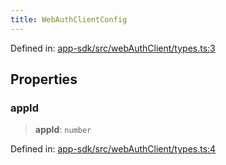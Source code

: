 ```yaml
---
title: WebAuthClientConfig
---
```


Defined in: [app-sdk/src/webAuthClient/types.ts:3](https://github.com/LIT-Protocol/Vincent/blob/4f61b0b06d818c2273457b0cc8a4e68ed21a72ed/packages/libs/app-sdk/src/webAuthClient/types.ts#L3)

## Properties

### appId

> **appId**: `number`

Defined in: [app-sdk/src/webAuthClient/types.ts:4](https://github.com/LIT-Protocol/Vincent/blob/4f61b0b06d818c2273457b0cc8a4e68ed21a72ed/packages/libs/app-sdk/src/webAuthClient/types.ts#L4)

